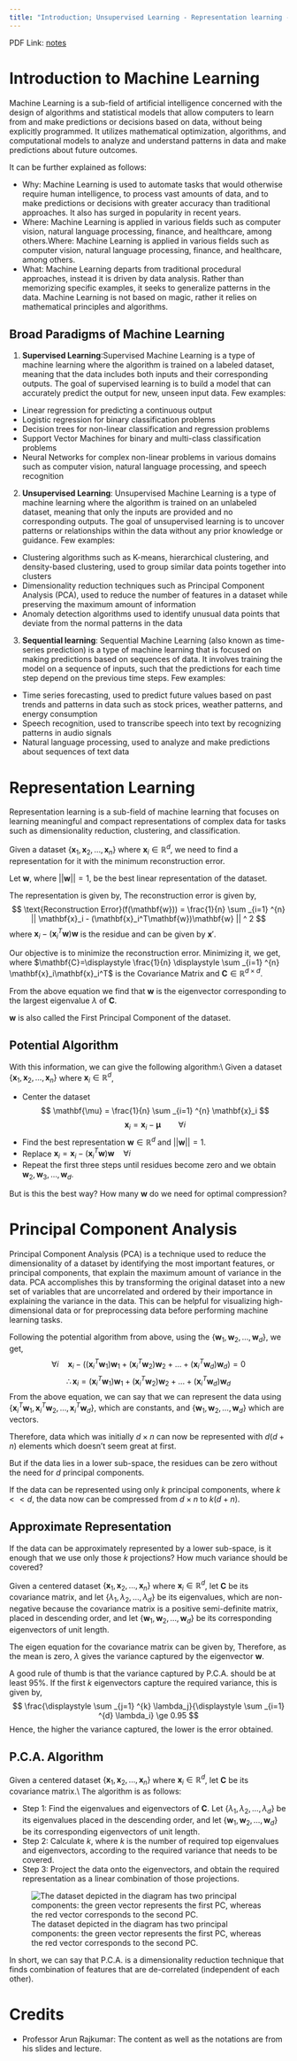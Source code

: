 ```yaml
---
title: "Introduction; Unsupervised Learning - Representation learning - PCA"
---
```


PDF Link: [notes](../notes/Wk01.pdf)

# Introduction to Machine Learning
Machine Learning is a sub-field of artificial intelligence concerned with the design of algorithms and statistical models that allow computers to learn from and make predictions or decisions based on data, without being explicitly programmed. It utilizes mathematical optimization, algorithms, and computational models to analyze and understand patterns in data and make predictions about future outcomes.

It can be further explained as follows:

* Why: Machine Learning is used to automate tasks that would otherwise require human intelligence, to process vast amounts of data, and to make predictions or decisions with greater accuracy than traditional approaches. It also has surged in popularity in recent years.
* Where: Machine Learning is applied in various fields such as computer vision, natural language processing, finance, and healthcare, among others.Where: Machine Learning is applied in various fields such as computer vision, natural language processing, finance, and healthcare, among others.
* What: Machine Learning departs from traditional procedural approaches, instead it is driven by data analysis. Rather than memorizing specific examples, it seeks to generalize patterns in the data. Machine Learning is not based on magic, rather it relies on mathematical principles and algorithms.

## Broad Paradigms of Machine Learning

1. **Supervised Learning**:Supervised Machine Learning is a type of machine learning where the algorithm is trained on a labeled dataset, meaning that the data includes both inputs and their corresponding outputs. The goal of supervised learning is to build a model that can accurately predict the output for new, unseen input data. Few examples:
+ Linear regression for predicting a continuous output
+ Logistic regression for binary classification problems
+ Decision trees for non-linear classification and regression problems
+ Support Vector Machines for binary and multi-class classification problems
+ Neural Networks for complex non-linear problems in various domains such as computer vision, natural language processing, and speech recognition
2. **Unsupervised Learning**: Unsupervised Machine Learning is a type of machine learning where the algorithm is trained on an unlabeled dataset, meaning that only the inputs are provided and no corresponding outputs. The goal of unsupervised learning is to uncover patterns or relationships within the data without any prior knowledge or guidance. Few examples:
* Clustering algorithms such as K-means, hierarchical clustering, and density-based clustering, used to group similar data points together into clusters
* Dimensionality reduction techniques such as Principal Component Analysis (PCA), used to reduce the number of features in a dataset while preserving the maximum amount of information
* Anomaly detection algorithms used to identify unusual data points that deviate from the normal patterns in the data
3. **Sequential learning**: Sequential Machine Learning (also known as time-series prediction) is a type of machine learning that is focused on making predictions based on sequences of data. It involves training the model on a sequence of inputs, such that the predictions for each time step depend on the previous time steps. Few examples:
* Time series forecasting, used to predict future values based on past trends and patterns in data such as stock prices, weather patterns, and energy consumption
* Speech recognition, used to transcribe speech into text by recognizing patterns in audio signals
* Natural language processing, used to analyze and make predictions about sequences of text data

# Representation Learning
Representation learning is a sub-field of machine learning that focuses on learning meaningful and compact representations of complex data for tasks such as dimensionality reduction, clustering, and classification.

Given a dataset $\{\mathbf{x}_1, \mathbf{x}_2, \ldots, \mathbf{x}_n\}$ where $\mathbf{x}_i \in \mathbb{R}^{d}$, we need to find a representation for it with the minimum reconstruction error.

Let $\mathbf{w}$, where $||\mathbf{w}||=1$, be the best linear representation of the dataset.

The representation is given by,
\begin{align*}
    \frac{(\mathbf{x}_i^T\mathbf{w})}{\mathbf{w}^T\mathbf{w}}&\mathbf{w} \\
    \text{But }||\mathbf{w}||&=1\\
    \therefore \text{ Projection } &= (\mathbf{x}_i^T\mathbf{w})\mathbf{w}
\end{align*}
The reconstruction error is given by,
$$
\text{Reconstruction Error}(f(\mathbf{w})) = \frac{1}{n} \sum _{i=1} ^{n} || \mathbf{x}_i - (\mathbf{x}_i^T\mathbf{w})\mathbf{w} || ^ 2
$$
where $\mathbf{x}_i - (\mathbf{x}_i^T\mathbf{w})\mathbf{w}$ is the residue and can be given by $\mathbf{x}'$.

Our objective is to minimize the reconstruction error. Minimizing it, we get,
\begin{align*}
    \min _{\mathbf{w} \in ||\mathbf{w}|| = 1} f(\mathbf{w}) &= \frac{1}{n} \sum _{i=1} ^{n} -(\mathbf{x}_i^T\mathbf{w})^2 \\
    \therefore \max _{\mathbf{w} \in ||\mathbf{w}|| = 1} f(\mathbf{w}) &= \frac{1}{n} \sum _{i=1} ^{n} (\mathbf{x}_i^T\mathbf{w})^2 \\
    &= \mathbf{w}^T(\frac{1}{n} \sum _{i=1} ^{n} \mathbf{x}_i\mathbf{x}_i^T)\mathbf{w} \\
    \max _{\mathbf{w} \in ||\mathbf{w}|| = 1} f(\mathbf{w}) &= \mathbf{w}^T\mathbf{C}\mathbf{w}
\end{align*}
where $\mathbf{C}=\displaystyle \frac{1}{n} \displaystyle \sum _{i=1} ^{n} \mathbf{x}_i\mathbf{x}_i^T$ is the Covariance Matrix and $\mathbf{C} \in \mathbb{R}^{d \times d}$.

From the above equation we find that $\mathbf{w}$ is the eigenvector corresponding to the largest eigenvalue $\lambda$ of $\mathbf{C}$.

$\mathbf{w}$ is also called the First Principal Component of the dataset.

## Potential Algorithm
With this information, we can give the following algorithm:\\
Given a dataset $\{\mathbf{x}_1, \mathbf{x}_2, \ldots, \mathbf{x}_n\}$ where $\mathbf{x}_i \in \mathbb{R}^{d}$,

* Center the dataset
$$
\mathbf{\mu} = \frac{1}{n} \sum _{i=1} ^{n} \mathbf{x}_i
$$
$$
\mathbf{x}_i = \mathbf{x}_i - \mathbf{\mu}  \hspace{2em} \forall i
$$
* Find the best representation $\mathbf{w} \in \mathbb{R}^d$ and $||\mathbf{w}|| = 1$.
* Replace $\mathbf{x}_i = \mathbf{x}_i - (\mathbf{x}_i^T\mathbf{w})\mathbf{w}  \hspace{1em} \forall i$
* Repeat the first three steps until residues become zero and we obtain $\mathbf{w}_2, \mathbf{w}_3, \ldots, \mathbf{w}_d$.

But is this the best way? How many $\mathbf{w}$ do we need for optimal compression?

# Principal Component Analysis
Principal Component Analysis (PCA) is a technique used to reduce the dimensionality of a dataset by identifying the most important features, or principal components, that explain the maximum amount of variance in the data. PCA accomplishes this by transforming the original dataset into a new set of variables that are uncorrelated and ordered by their importance in explaining the variance in the data. This can be helpful for visualizing high-dimensional data or for preprocessing data before performing machine learning tasks. 

Following the potential algorithm from above, using the $\{\mathbf{w}_1, \mathbf{w}_2, \ldots, \mathbf{w}_d\}$, we get,
$$
\forall i \hspace{1em} \mathbf{x}_i - ((\mathbf{x}_i^T\mathbf{w}_1)\mathbf{w}_1 + (\mathbf{x}_i^T\mathbf{w}_2)\mathbf{w}_2 + \ldots +(\mathbf{x}_i^T\mathbf{w}_d)\mathbf{w}_d) = 0
$$
$$
\therefore \mathbf{x}_i = (\mathbf{x}_i^T\mathbf{w}_1)\mathbf{w}_1 + (\mathbf{x}_i^T\mathbf{w}_2)\mathbf{w}_2 + \ldots +(\mathbf{x}_i^T\mathbf{w}_d)\mathbf{w}_d
$$
From the above equation, we can say that we can represent the data using $\{\mathbf{x}_i^T\mathbf{w}_1, \mathbf{x}_i^T\mathbf{w}_2, \ldots, \mathbf{x}_i^T\mathbf{w}_d\}$, which are constants, and $\{\mathbf{w}_1, \mathbf{w}_2, \ldots, \mathbf{w}_d\}$ which are vectors.

Therefore, data which was initially $d \times n$ can now be represented with $d (d + n)$ elements which doesn't seem great at first.

But if the data lies in a lower sub-space, the residues can be zero without the need for $d$ principal components.

If the data can be represented using only $k$ principal components, where $k << d$, the data now can be compressed from $d \times n$ to $k(d + n)$.

## Approximate Representation
If the data can be approximately represented by a lower sub-space, is it enough that we use only those $k$ projections? How much variance should be covered?

Given a centered dataset $\{\mathbf{x}_1, \mathbf{x}_2, \ldots, \mathbf{x}_n\}$ where $\mathbf{x}_i \in \mathbb{R}^{d}$, let $\mathbf{C}$ be its covariance matrix, and let $\{\lambda_1, \lambda_2, \ldots, \lambda_d \}$ be its eigenvalues, which are non-negative because the covariance matrix is a positive semi-definite matrix, placed in descending order, and let $\{\mathbf{w}_1, \mathbf{w}_2, \ldots, \mathbf{w}_d \}$ be its corresponding eigenvectors of unit length.

The eigen equation for the covariance matrix can be given by,
\begin{align*}
    \mathbf{C}\mathbf{w} &= \lambda \mathbf{w} \\
    \mathbf{w}^T\mathbf{C}\mathbf{w} &= \mathbf{w}^T\lambda \mathbf{w}\\
    \therefore \lambda &= \mathbf{w}^T\mathbf{C}\mathbf{w} \hspace{2em} \{\mathbf{w}^T\mathbf{w} = 1\} \\
    \lambda &= \frac{1}{n} \sum _{i=1} ^{n} (\mathbf{x}_i^T\mathbf{w})^2 \\
\end{align*}
Therefore, as the mean is zero, $\lambda$ gives the variance captured by the eigenvector $\mathbf{w}$.

A good rule of thumb is that the variance captured by P.C.A. should be at least 95\%. 
If the first $k$ eigenvectors capture the required variance, this is given by,
$$
\frac{\displaystyle \sum _{j=1} ^{k} \lambda_j}{\displaystyle \sum _{i=1} ^{d} \lambda_i} \ge 0.95
$$ 
Hence, the higher the variance captured, the lower is the error obtained.

## P.C.A. Algorithm
Given a centered dataset $\{\mathbf{x}_1, \mathbf{x}_2, \ldots, \mathbf{x}_n\}$ where $\mathbf{x}_i \in \mathbb{R}^{d}$, let $\mathbf{C}$ be its covariance matrix.\\
The algorithm is as follows:

* Step 1: Find the eigenvalues and eigenvectors of $\mathbf{C}$. Let $\{\lambda_1, \lambda_2, \ldots, \lambda_d \}$ be its eigenvalues placed in the descending order, and let $\{\mathbf{w}_1, \mathbf{w}_2, \ldots, \mathbf{w}_d \}$ be its corresponding eigenvectors of unit length.
* Step 2: Calculate $k$, where $k$ is the number of required top eigenvalues and eigenvectors, according to the required variance that needs to be covered.
* Step 3: Project the data onto the eigenvectors, and obtain the required representation as a linear combination of those projections. 

![The dataset depicted in the diagram has two principal components: the green vector represents the first PC, whereas the red vector corresponds to the second PC.](../images/pca.png)

In short, we can say that P.C.A. is a dimensionality reduction technique that finds combination of features that are de-correlated (independent of each other).

# Credits
* Professor Arun Rajkumar: The content as well as the notations are from his slides and lecture.
